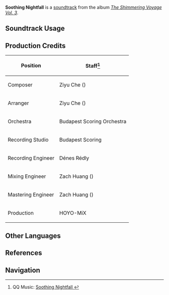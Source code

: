 {{Soundtrack Infobox
|image          = The Shimmering Voyage Vol 3.png
|album          = The Shimmering Voyage Vol. 3
|disc           = 1
|number         = 05
|featured       = 
|featured2      = 
|featured3      = 
|featured_disc  = 
|featured_disc2 = 
|featured_disc3 = 
|youtube_id     = lMNSvV6Enxc
|spotify_id     = 67DmVXEhgfVs8XQK0komcU
|previous       = Flanerie sur le marche
|next           = Eventide Caprice
}}
'''Soothing Nightfall''' is a [[soundtrack]] from the album ''[[The Shimmering Voyage Vol. 3]]''.

==Soundtrack Usage==
{{Soundtrack Usage
|quest    = Glaze Domain, Multum in Parvo;;Zip Along (According to Safe Cart Operating Procedures);;Back to Normal: The Story Hidden in the Bottle
|location = Silver Bottle Courtyard//night;;Alchemical Ascension (Point of Interest)//night
}}

==Production Credits==
{| class="wikitable"
! Position
! Staff<ref>QQ Music: [https://y.qq.com/n/ryqq/songDetail/001rxEx22ld7jb Soothing Nightfall {{zh|夜静更阑}}]</ref>
|-
! Composer
| Ziyu Che ({{zh|车子玉}})
|-
! Arranger
| Ziyu Che ({{zh|车子玉}})
|-
! Orchestra
| Budapest Scoring Orchestra
|-
! Recording Studio
| Budapest Scoring
|-
! Recording Engineer
| Dénes Rédly
|-
! Mixing Engineer
| Zach Huang ({{zh|黄巍}})
|-
! Mastering Engineer
| Zach Huang ({{zh|黄巍}})
|-
! Production
| HOYO-MiX
|}
<!--
==Gallery==
<gallery>
</gallery>

==Trivia==
-->
==Other Languages==
{{Other Languages
|en      = Soothing Nightfall
|zhs     = 夜静更阑
|zhs_rm  = 
|zht     = 夜靜更闌
|zht_rm  = 
|zh_tl   = 
|ja      = 寝静まった夜
|ja_rm   = Neshizumatta Yoru
|ja_tl   = 
}}

==References==
{{Reflist}}

==Navigation==
{{Soundtrack Navbox|The Shimmering Voyage|3}}